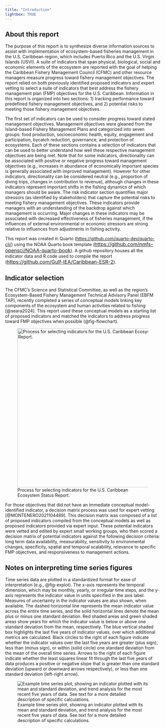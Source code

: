 ```yaml
---
title: "Introduction"
lightbox: TRUE
---
```


## About this report

The purpose of this report is to synthesize diverse information sources to assist with implementation of ecosystem-based fisheries management in the U.S. Caribbean region, which includes Puerto Rico and the U.S. Virgin Islands (USVI). A suite of indicators that span physical, biological, social and economic elements of the ecosystem are reported with the goal of helping the Caribbean Fishery Management Council (CFMC) and other resource managers measure progress toward fishery management objectives. The report relied on both previously identified proposed indicators and expert vetting to select a suite of indicators that best address the fishery management plan (FMP) objectives for the U.S. Caribbean. Information in this report is organized into two sections: 1) tracking performance toward predefined fishery management objectives, and 2) potential risks to meeting those fishery management objectives.

The first set of indicators can be used to consider progress toward stated management objectives. Management objectives were gleaned from the Island-based Fishery Management Plans and categorized into seven groups: food production, socioeconomic health, equity, engagement and participation, bycatch reduction, governance, and protection of ecosystems. Each of these sections contains a selection of indicators that can be used to better understand how well these respective management objectives are being met. Note that for some indicators, directionality can be associated with positive or negative progress toward management objectives (e.g., increases in abundance of economically important species is generally associated with improved management). However for other indicators, directionality can be considered neutral (e.g., proportion of diving trips, changes in contribution to revenue), although changes in these indicators represent important shifts in the fishing dynamics of which managers should be aware. The risk indicator section quantifies major stressors (as identified by stakeholders) that capture the potential risks to meeting fishery management objectives. These indicators provide managers with an understanding of the backdrop against which management is occurring. Major changes in these indicators may be associated with decreased effectiveness of fisheries management, if the influences of external environmental or economic stressors are strong relative to influences from adjustments in fishing activity.

This report was created in Quarto (<https://github.com/quarto-dev/quarto-cli/>) using the NOAA Quarto book template ([https://github.com/nmfs-opensci/NOAA-quarto-book](#0){style="font-size: 12pt;"}). A github repository houses all the indicator data and R code used to compile the report ([https://github.com/Gulf-IEA/Caribbean-ESR-2](#0){style="font-size: 12pt;"}).

## Indicator selection

The CFMC's Science and Statistical Committee, as well as the region's Ecosystem-Based Fishery Management Technical Advisory Panel (EBFM TAP), recently completed a series of conceptual models linking key components of the ecosystem and human activities related to fishing [@seara2024]. This report used these conceptual models as a starting list of proposed indicators and matched the indicators to address progress toward FMP objectives when possible (@fig-flowchart). 

![Process for selecting indicators for the U.S. Caribbean Ecosystem Status Report.](/images/process_flow_chart.png){#fig-flowchart fig-alt="A figure of a flow chart diagram" fig-align="center" width="515"}

For those objectives that did not have an immediate conceptual model-identified indicator, a decision matrix process was used for expert vetting [@MONTENERO2021104489]. This decision matrix was composed of a list of proposed indicators compiled from the conceptual models as well as proposed indicators provided via expert input. These potential indicators were vetted and edited by expert small working groups, who then scored a decision matrix of potential indicators against the following decision criteria: long term data availability, measurability, sensitivity to environmental changes, specificity, spatial and temporal scalability, relevance to specific FMP objectives, and responsiveness to management actions.

## Notes on interpreting time series figures

Time series data are plotted in a standardized format for ease of interpretation (e.g., @fig-explot). The x-axis represents the temporal dimension, which may be monthly, yearly, or irregular time steps, and the y-axis represents the indicator value in units specified in the axis label. Measures of uncertainty in the indicator values are also shown, when available. The dashed horizontal line represents the mean indicator value across the entire time series, and the solid horizontal lines denote the mean plus or minus one standard deviation. Red shaded areas and green shaded areas show years for which the indicator value is below or above one standard deviation from the mean, respectively. The blue vertical shaded box highlights the last five years of indicator values, over which additional metrics are calculated. Black circles to the right of each figure indicate whether the indicator values over the last five years are greater (plus sign), less than (minus sign), or within (solid circle) one standard deviation from the mean of the overall time series. Arrows to the right of each figure indicate whether the least squares linear fit through the last five years of data produces a positive or negative slope that is greater than one standard deviation (upward or downward arrows respectively), or less than one standard deviation (left-right arrow).

![Example time series plot, showing an indicator plotted with its mean and standard deviation, and trend analysis for the most recent five years of data. See text for a more detailed description of specific calculations.](/images/indicator_selection_diagram.png){#fig-explot fig-alt="An example time series plot with a decription of how to interpret it."}

